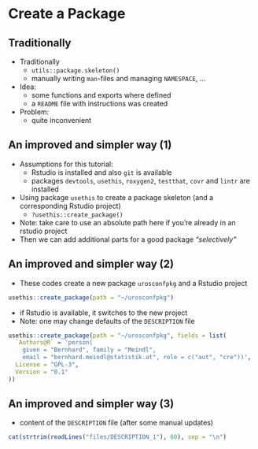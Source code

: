 # Create a Package

## Traditionally
- Traditionally
    * `utils::package.skeleton()`
    * manually writing `man`-files and managing `NAMESPACE`, ...
- Idea:
    - some functions and exports where defined 
    - a `README` file with instructions was created
- Problem:
    - quite inconvenient

## An improved and simpler way (1)
- Assumptions for this tutorial:
    - Rstudio is installed and also `git` is available
    - packages `devtools`, `usethis`, `roxygen2`, `testthat`, `covr` and `lintr` are installed
- Using package `usethis` to create a package skeleton (and a corresponding Rstudio project) 
    - `?usethis::create_package()`
- Note: take care to use an absolute path here if you're already in an rstudio project
- Then we can add additional parts for a good package *"selectively"*

## An improved and simpler way (2)

- These codes create a new package `urosconfpkg` and a Rstudio project
```r
usethis::create_package(path = "~/urosconfpkg")
```

- if Rstudio is available, it switches to the new project
- Note: one may change defaults of the `DESCRIPTION` file
```r
usethis::create_package(path = "~/urosconfpkg", fields = list(
  `Authors@R` = 'person(
    given = "Bernhard", family = "Meindl", 
    email = "bernhard.meindl@statistik.at", role = c("aut", "cre"))',
  License = "GPL-3",
  Version = "0.1"
))
```

## An improved and simpler way (3)
- content of the `DESCRIPTION` file (after some manual updates)
```r
cat(strtrim(readLines("files/DESCRIPTION_1"), 60), sep = "\n")
```

